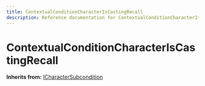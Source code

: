 ```yaml
---
title: ContextualConditionCharacterIsCastingRecall
description: Reference documentation for ContextualConditionCharacterIsCastingRecall meta class
---
```



# ContextualConditionCharacterIsCastingRecall

**Inherits from:** [ICharacterSubcondition](/classes/icharactersubcondition)

<ClassDetails file="/db/classes/ContextualConditionCharacterIsCastingRecall.e78345488179.json" />
